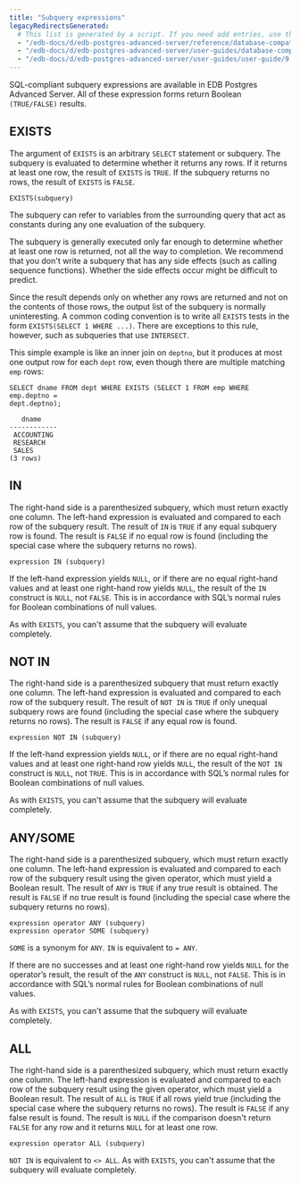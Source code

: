 ```yaml
---
title: "Subquery expressions"
legacyRedirectsGenerated:
  # This list is generated by a script. If you need add entries, use the `legacyRedirects` key.
  - "/edb-docs/d/edb-postgres-advanced-server/reference/database-compatibility-for-oracle-developers-reference-guide/9.6/Database_Compatibility_for_Oracle_Developers_Reference_Guide.1.105.html"
  - "/edb-docs/d/edb-postgres-advanced-server/user-guides/database-compatibility-for-oracle-developers-guide/9.5/Database_Compatibility_for_Oracle_Developers_Guide.1.139.html"
  - "/edb-docs/d/edb-postgres-advanced-server/user-guides/user-guide/9.5/EDB_Postgres_Enterprise_Guide.1.048.html"
---
```


<div id="subquery_expressions" class="registered_link"></div>

SQL-compliant subquery expressions are available in EDB Postgres Advanced Server. All of these expression forms return Boolean `(TRUE/FALSE)` results.

## EXISTS

The argument of `EXISTS` is an arbitrary `SELECT` statement or subquery. The subquery is evaluated to determine whether it returns any rows. If it returns at least one row, the result of `EXISTS` is `TRUE`. If the subquery returns no rows, the result of `EXISTS` is `FALSE`.

```text
EXISTS(subquery)
```

The subquery can refer to variables from the surrounding query that act as constants during any one evaluation of the subquery.

The subquery is generally executed only far enough to determine whether at least one row is returned, not all the way to completion. We recommend that you don't write a subquery that has any side effects (such as calling sequence functions). Whether the side effects occur might be difficult to predict.

Since the result depends only on whether any rows are returned and not on the contents of those rows, the output list of the subquery is normally uninteresting. A common coding convention is to write all `EXISTS` tests in the form `EXISTS(SELECT 1 WHERE ...)`. There are exceptions to this rule, however, such as subqueries that use `INTERSECT`.

This simple example is like an inner join on `deptno`, but it produces at most one output row for each `dept` row, even though there are multiple matching `emp` rows:

```text
SELECT dname FROM dept WHERE EXISTS (SELECT 1 FROM emp WHERE emp.deptno =
dept.deptno);

   dname
------------
 ACCOUNTING
 RESEARCH
 SALES
(3 rows)
```

## IN

The right-hand side is a parenthesized subquery, which must return exactly one column. The left-hand expression is evaluated and compared to each row of the subquery result. The result of `IN` is `TRUE` if any equal subquery row is found. The result is `FALSE` if no equal row is found (including the special case where the subquery returns no rows).

```text
expression IN (subquery)
```

If the left-hand expression yields `NULL`, or if there are no equal right-hand values and at least one right-hand row yields `NULL`, the result of the `IN` construct is `NULL`, not `FALSE`. This is in accordance with SQL’s normal rules for Boolean combinations of null values.

As with `EXISTS`, you can't assume that the subquery will evaluate completely.

## NOT IN

The right-hand side is a parenthesized subquery that must return exactly one column. The left-hand expression is evaluated and compared to each row of the subquery result. The result of `NOT IN` is `TRUE` if only unequal subquery rows are found (including the special case where the subquery returns no rows). The result is `FALSE` if any equal row is found.

```text
expression NOT IN (subquery)
```

If the left-hand expression yields `NULL`, or if there are no equal right-hand values and at least one right-hand row yields `NULL`, the result of the `NOT IN` construct is `NULL`, not `TRUE`. This is in accordance with SQL’s normal rules for Boolean combinations of null values.

As with `EXISTS`, you can't assume that the subquery will evaluate completely.

## ANY/SOME

The right-hand side is a parenthesized subquery, which must return exactly one column. The left-hand expression is evaluated and compared to each row of the subquery result using the given operator, which must yield a Boolean result. The result of `ANY` is `TRUE` if any true result is obtained. The result is `FALSE` if no true result is found (including the special case where the subquery returns no rows).

```text
expression operator ANY (subquery)
expression operator SOME (subquery)
```

`SOME` is a synonym for `ANY`. `IN` is equivalent to `= ANY`.

If there are no successes and at least one right-hand row yields `NULL` for the operator’s result, the result of the `ANY` construct is `NULL`, not `FALSE`. This is in accordance with SQL’s normal rules for Boolean combinations of null values.

As with `EXISTS`, you can't assume that the subquery will evaluate completely.

## ALL

The right-hand side is a parenthesized subquery, which must return exactly one column. The left-hand expression is evaluated and compared to each row of the subquery result using the given operator, which must yield a Boolean result. The result of `ALL` is `TRUE` if all rows yield true (including the special case where the subquery returns no rows). The result is `FALSE` if any false result is found. The result is `NULL` if the comparison doesn't return `FALSE` for any row and it returns `NULL` for at least one row.

```text
expression operator ALL (subquery)
```

`NOT IN` is equivalent to `<> ALL`. As with `EXISTS`, you can't assume that the subquery will evaluate completely.
